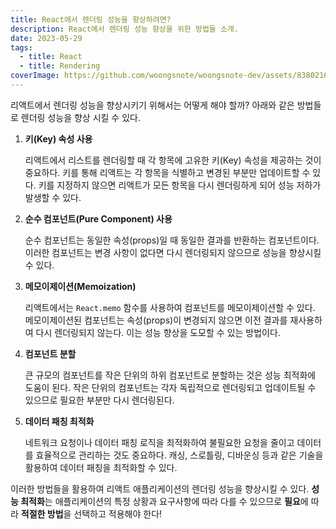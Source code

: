```yaml
---
title: React에서 렌더링 성능을 향상하려면?
description: React에서 렌더링 성능 향상을 위한 방법들 소개.
date: 2023-05-29
tags:
  - title: React
  - title: Rendering
coverImage: https://github.com/woongsnote/woongsnote-dev/assets/83802168/3e64902a-6ae9-45e3-8ff9-7b65ff7cf5ef
---
```


리액트에서 렌더링 성능을 향상시키기 위해서는 어떻게 해야 할까? 아래와 같은 방법들로 렌더링 성능을 향상 시킬 수 있다.

1. **키(Key) 속성 사용**

   리액트에서 리스트를 렌더링할 때 각 항목에 고유한 키(Key) 속성을 제공하는 것이 중요하다.
   키를 통해 리액트는 각 항목을 식별하고 변경된 부분만 업데이트할 수 있다.
   키를 지정하지 않으면 리액트가 모든 항목을 다시 렌더링하게 되어 성능 저하가 발생할 수 있다.

2. **순수 컴포넌트(Pure Component) 사용**

   순수 컴포넌트는 동일한 속성(props)일 때 동일한 결과를 반환하는 컴포넌트이다. 이러한 컴포넌트는 변경 사항이 없다면 다시 렌더링되지 않으므로 성능을 향상시킬 수 있다.

3. **메모이제이션(Memoization)**

   리액트에서는 `React.memo` 함수를 사용하여 컴포넌트를 메모이제이션할 수 있다. 메모이제이션된 컴포넌트는 속성(props)이 변경되지 않으면 이전 결과를 재사용하여 다시 렌더링되지 않는다. 이는 성능 향상을 도모할 수 있는 방법이다.

4. **컴포넌트 분할**

   큰 규모의 컴포넌트를 작은 단위의 하위 컴포넌트로 분할하는 것은 성능 최적화에 도움이 된다. 작은 단위의 컴포넌트는 각자 독립적으로 렌더링되고 업데이트될 수 있으므로 필요한 부분만 다시 렌더링된다.

5. **데이터 패칭 최적화**

   네트워크 요청이나 데이터 패칭 로직을 최적화하여 불필요한 요청을 줄이고 데이터를 효율적으로 관리하는 것도 중요하다. 캐싱, 스로틀링, 디바운싱 등과 같은 기술을 활용하여 데이터 패칭을 최적화할 수 있다.

이러한 방법들을 활용하여 리액트 애플리케이션의 렌더링 성능을 향상시킬 수 있다. **성능 최적화**는 애플리케이션의 특정 상황과 요구사항에 따라 다를 수 있으므로 **필요**에 따라 **적절한 방법**을 선택하고 적용해야 한다!
